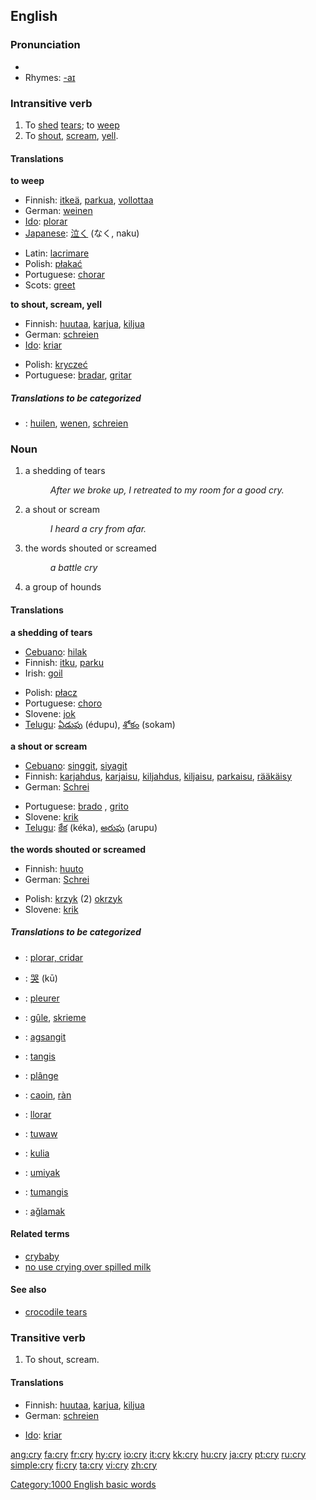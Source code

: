 ==English==

{{rank|individual|girls|wall|809|cry|step|turning|village}}

===Pronunciation===
*{{audio|en-us-cry.ogg|Audio (US)}}
*Rhymes: [[Rhymes:English:-aɪ|-aɪ]]

===Intransitive verb===
{{en-verb|cr|i|ed}}

# To [[shed]] [[tears]]; to [[weep]]
# To [[shout]], [[scream]], [[yell]].

====Translations====
'''to weep'''
{{top}}
*Finnish: [[itkeä]], [[parkua]], [[vollottaa]]
*German: [[weinen]]
*[[Ido]]: [[plorar]]
*[[Japanese]]: [[泣く]] (なく, naku)
{{mid}}
*Latin: [[lacrimare]]
*Polish: [[płakać]]
*Portuguese: [[chorar]]
*Scots: [[greet]]
{{bottom}}

'''to shout, scream, yell'''
{{top}}
*Finnish: [[huutaa]], [[karjua]], [[kiljua]]
*German: [[schreien]]
*[[Ido]]: [[kriar]]
{{mid}}
*Polish: [[kryczeć]]
*Portuguese: [[bradar]], [[gritar]]
{{bottom}}

=====Translations to be categorized=====
{{checktrans}}
*{{ttbc|Dutch}}: [[huilen]], [[wenen]], [[schreien]]

===Noun===
{{en-noun|cri|es}}

# a shedding of tears 
#:''After we broke up, I retreated to my room for a good cry.''
#a shout or scream
#:''I heard a cry from afar.''
#the words shouted or screamed
#:''a battle cry''
# {{cattag|collective}} a group of hounds

====Translations====
'''a shedding of tears'''
{{top}}
*[[Cebuano]]: [[hilak]]
*Finnish: [[itku]], [[parku]]
*Irish: [[goil]]
{{mid}}
*Polish: [[płacz]] {{m}}
*Portuguese: [[choro]] {{m}}
*Slovene: [[jok]] {{m}}
*[[Telugu]]: [[ఏడుపు]] (édupu), [[శోకం]] (sokam)
{{bottom}}

'''a shout or scream'''
{{top}}
*[[Cebuano]]: [[singgit]], [[siyagit]]
*Finnish: [[karjahdus]], [[karjaisu]], [[kiljahdus]], [[kiljaisu]], [[parkaisu]], [[rääkäisy]]
*German: [[Schrei]] {{m}}
{{mid}}
*Portuguese: [[brado]] {{m}}, [[grito]] {{m}}
*Slovene: [[krik]] {{m}}
*[[Telugu]]: [[కేక]] (kéka), [[అరుపు]] (arupu)
{{bottom}}

'''the words shouted or screamed'''
{{top}}
*Finnish: [[huuto]]
*German: [[Schrei]] {{m}}
{{mid}}
*Polish: [[krzyk]] (2) {{m}} [[okrzyk]] {{m}}
*Slovene: [[krik]] {{m}}
{{bottom}}

=====Translations to be categorized=====
{{checktrans}}
{{top}}
*{{ttbc|Catalan}}: [[plorar, cridar]]
*{{ttbc|Chinese}}: [[哭]] (kū)
*{{ttbc|French}}: [[pleurer]]
*{{ttbc|Frisian}}: [[gûle]], [[skrieme]]
*{{ttbc|Ilocano}}: [[agsangit]]
*{{ttbc|Indonesian}}: [[tangis]]
*{{ttbc|Romanian}}: [[plânge]]
{{mid}}
*{{ttbc|Scots Gaelic}}: [[caoin#Scots Gaelic|caoin]], [[ràn]]
*{{ttbc|Spanish}}: [[llorar]]
*{{ttbc|Surigaonon}}: [[tuwaw]]
*{{ttbc|Swahili}}: [[kulia]]
*{{ttbc|Tagalog}}: [[umiyak]]
*{{ttbc|Tausug}}: [[tumangis]]
*{{ttbc|Turkish}}: [[ağlamak]]
{{bottom}}

====Related terms====
*[[crybaby]]
*[[no use crying over spilled milk]]

====See also====
*[[crocodile tears]]

===Transitive verb===
{{en-verb|cr|i|ed}}

# To shout, scream.

====Translations====
{{top}}
*Finnish: [[huutaa]], [[karjua]], [[kiljua]]
*German: [[schreien]]
{{mid}}
*[[Ido]]: [[kriar]]
{{bottom}}

[[Category:1000 English basic words]]

[[ang:cry]]
[[fa:cry]]
[[fr:cry]]
[[hy:cry]]
[[io:cry]]
[[it:cry]]
[[kk:cry]]
[[hu:cry]]
[[ja:cry]]
[[pt:cry]]
[[ru:cry]]
[[simple:cry]]
[[fi:cry]]
[[ta:cry]]
[[vi:cry]]
[[zh:cry]]